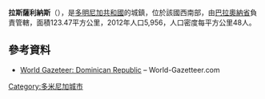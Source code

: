 {{Coord|18|16|12|N|71|19|12|W|display=title}}

'''拉斯薩利納斯'''（{{lang-es|Las Salinas}}），是[[多明尼加共和國|多明尼加共和國]]的城鎮，位於該國西南部，由[[巴拉奧納省|巴拉奧納省]]負責管轄，面積123.47平方公里，2012年人口5,956，人口密度每平方公里48人。

==參考資料==
*[https://archive.is/20121204181725/http://world-gazetteer.com/wg.php?x=&men=gcis&lng=en&des=wg&geo=-65&srt=npan&col=abcdefghinoq&msz=1500&pt=c&va=x World Gazeteer: Dominican Republic] – World-Gazetteer.com

{{DominicanRepublic-geo-stub}}
[[Category:多米尼加城市|Category:多米尼加城市]]